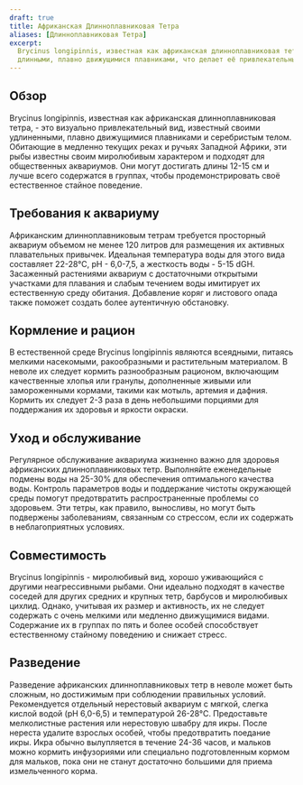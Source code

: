```yaml
---
draft: true
title: Африканская Длинноплавниковая Тетра
aliases: [Длинноплавниковая Тетра]
excerpt:
  Brycinus longipinnis, известная как африканская длинноплавниковая тетра, является эффектной пресноводной рыбой с
  длинными, плавно движущимися плавниками, что делает её привлекательным дополнением к крупным общественным аквариумам.
---
```


## Обзор

Brycinus longipinnis, известная как африканская длинноплавниковая тетра, - это визуально привлекательный вид, известный
своими удлиненными, плавно движущимися плавниками и серебристым телом. Обитающие в медленно текущих реках и ручьях
Западной Африки, эти рыбы известны своим миролюбивым характером и подходят для общественных аквариумов. Они могут
достигать длины 12-15 см и лучше всего содержатся в группах, чтобы продемонстрировать своё естественное стайное
поведение.

## Требования к аквариуму

Африканским длинноплавниковым тетрам требуется просторный аквариум объемом не менее 120 литров для размещения их
активных плавательных привычек. Идеальная температура воды для этого вида составляет 22-28°C, pH - 6,0-7,5, а жесткость
воды - 5-15 dGH. Засаженный растениями аквариум с достаточными открытыми участками для плавания и слабым течением воды
имитирует их естественную среду обитания. Добавление коряг и листового опада также поможет создать более аутентичную
обстановку.

## Кормление и рацион

В естественной среде Brycinus longipinnis являются всеядными, питаясь мелкими насекомыми, ракообразными и растительным
материалом. В неволе их следует кормить разнообразным рационом, включающим качественные хлопья или гранулы, дополненные
живыми или замороженными кормами, такими как мотыль, артемия и дафния. Кормить их следует 2-3 раза в день небольшими
порциями для поддержания их здоровья и яркости окраски.

## Уход и обслуживание

Регулярное обслуживание аквариума жизненно важно для здоровья африканских длинноплавниковых тетр. Выполняйте
еженедельные подмены воды на 25-30% для обеспечения оптимального качества воды. Контроль параметров воды и поддержание
чистоты окружающей среды помогут предотвратить распространенные проблемы со здоровьем. Эти тетры, как правило,
выносливы, но могут быть подвержены заболеваниям, связанным со стрессом, если их содержать в неблагоприятных условиях.

## Совместимость

Brycinus longipinnis - миролюбивый вид, хорошо уживающийся с другими неагрессивными рыбами. Они идеально подходят в
качестве соседей для других средних и крупных тетр, барбусов и миролюбивых цихлид. Однако, учитывая их размер и
активность, их не следует содержать с очень мелкими или медленно движущимися видами. Содержание их в группах по пять и
более особей способствует естественному стайному поведению и снижает стресс.

## Разведение

Разведение африканских длинноплавниковых тетр в неволе может быть сложным, но достижимым при соблюдении правильных
условий. Рекомендуется отдельный нерестовый аквариум с мягкой, слегка кислой водой (pH 6,0-6,5) и температурой 26-28°C.
Предоставьте мелколистные растения или нерестовую швабру для икры. После нереста удалите взрослых особей, чтобы
предотвратить поедание икры. Икра обычно вылупляется в течение 24-36 часов, и мальков можно кормить инфузориями или
специально подготовленным кормом для мальков, пока они не станут достаточно большими для приема измельченного корма.
